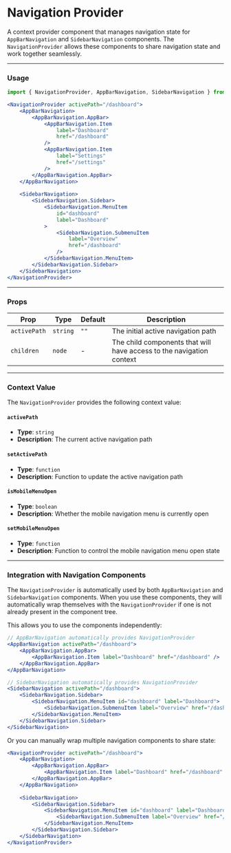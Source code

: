
# Navigation Provider

A context provider component that manages navigation state for `AppBarNavigation` and `SidebarNavigation` components. The `NavigationProvider` allows these components to share navigation state and work together seamlessly.

<NewfoldRoot>
    <NavigationProvider activePath="/dashboard">
        <AppBarNavigation>
            <AppBarNavigation.AppBar>
                <AppBarNavigation.Item
                    label="Dashboard"
                    href="/dashboard"
                />
                <AppBarNavigation.Item
                    label="Settings"
                    href="/settings"
                />
            </AppBarNavigation.AppBar>
        </AppBarNavigation>
    </NavigationProvider>
</NewfoldRoot>

---
### Usage
```jsx
import { NavigationProvider, AppBarNavigation, SidebarNavigation } from "@newfold/ui-component-library";

<NavigationProvider activePath="/dashboard">
    <AppBarNavigation>
        <AppBarNavigation.AppBar>
            <AppBarNavigation.Item
                label="Dashboard"
                href="/dashboard"
            />
            <AppBarNavigation.Item
                label="Settings"
                href="/settings"
            />
        </AppBarNavigation.AppBar>
    </AppBarNavigation>
    
    <SidebarNavigation>
        <SidebarNavigation.Sidebar>
            <SidebarNavigation.MenuItem
                id="dashboard"
                label="Dashboard"
            >
                <SidebarNavigation.SubmenuItem
                    label="Overview"
                    href="/dashboard"
                />
            </SidebarNavigation.MenuItem>
        </SidebarNavigation.Sidebar>
    </SidebarNavigation>
</NavigationProvider>
```

---
### Props

| Prop | Type | Default | Description |
|------|------|---------|-------------|
| `activePath` | `string` | `""` | The initial active navigation path |
| `children` | `node` | - | The child components that will have access to the navigation context |

---
### Context Value

The `NavigationProvider` provides the following context value:

#### `activePath`
- **Type**: `string`
- **Description**: The current active navigation path

#### `setActivePath`
- **Type**: `function`
- **Description**: Function to update the active navigation path

#### `isMobileMenuOpen`
- **Type**: `boolean`
- **Description**: Whether the mobile navigation menu is currently open

#### `setMobileMenuOpen`
- **Type**: `function`
- **Description**: Function to control the mobile navigation menu open state

---
### Integration with Navigation Components

The `NavigationProvider` is automatically used by both `AppBarNavigation` and `SidebarNavigation` components. When you use these components, they will automatically wrap themselves with the `NavigationProvider` if one is not already present in the component tree.

This allows you to use the components independently:

```jsx
// AppBarNavigation automatically provides NavigationProvider
<AppBarNavigation activePath="/dashboard">
    <AppBarNavigation.AppBar>
        <AppBarNavigation.Item label="Dashboard" href="/dashboard" />
    </AppBarNavigation.AppBar>
</AppBarNavigation>

// SidebarNavigation automatically provides NavigationProvider
<SidebarNavigation activePath="/dashboard">
    <SidebarNavigation.Sidebar>
        <SidebarNavigation.MenuItem id="dashboard" label="Dashboard">
            <SidebarNavigation.SubmenuItem label="Overview" href="/dashboard" />
        </SidebarNavigation.MenuItem>
    </SidebarNavigation.Sidebar>
</SidebarNavigation>
```

Or you can manually wrap multiple navigation components to share state:

```jsx
<NavigationProvider activePath="/dashboard">
    <AppBarNavigation>
        <AppBarNavigation.AppBar>
            <AppBarNavigation.Item label="Dashboard" href="/dashboard" />
        </AppBarNavigation.AppBar>
    </AppBarNavigation>
    
    <SidebarNavigation>
        <SidebarNavigation.Sidebar>
            <SidebarNavigation.MenuItem id="dashboard" label="Dashboard">
                <SidebarNavigation.SubmenuItem label="Overview" href="/dashboard" />
            </SidebarNavigation.MenuItem>
        </SidebarNavigation.Sidebar>
    </SidebarNavigation>
</NavigationProvider>
```
